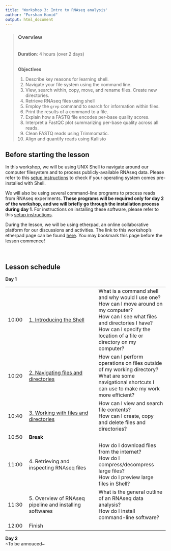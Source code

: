 ```yaml
---
title: 'Workshop 3: Intro to RNAseq analysis'
author: "Fursham Hamid"
output: html_document
---
```


> ### Overview
><br />
> **Duration**: 4 hours (over 2 days)
><br />
><br />
>
> **Objectives**
>
> 1) Describe key reasons for learning shell.
> 2) Navigate your file system using the command line.
> 3) View, search within, copy, move, and rename files. Create new directories.
> 4) Retrieve RNAseq files using shell
> 5) Employ the `grep` command to search for information within files.
> 6) Print the results of a command to a file.
> 7) Explain how a FASTQ file encodes per-base quality scores.
> 8) Interpret a FastQC plot summarizing per-base quality across all reads.
> 9) Clean FASTQ reads using Trimmomatic.
> 10) Align and quantify reads using Kallisto
><br />

## Before starting the lesson
In this workshop, we will be using UNIX Shell to navigate around our computer
filesystem and to process publicly-available RNAseq data. Please refer to this
[setup instructions]() to check if your operating system comes pre-installed
with Shell.  

We will also be using several command-line programs to process reads from RNAseq
experiments. **These programs will be required only for day 2 of the workshop, and
we will briefly go through the installation process during day 1**. For instructions
on installing these software, please refer to this [setup instructions](). 

During the lesson, we will be using etherpad, an online collaborative platform
for our discussions and activities. The link to this workshop's etherpad page
can be found [here](https://etherpad.wikimedia.org/p/CDN-RNAseqIntro-online). You may
bookmark this page before the lesson commence!

<br/ >

## Lesson schedule
**Day 1**

||||
|:---|:------------|:------------|
|10:00|[1. Introducing the Shell](https://datacarpentry.org/shell-genomics/01-introduction/index.html)| What is a command shell and why would I use one? <br>How can I move around on my computer? <br> How can I see what files and directories I have? <br> How can I specify the location of a file or directory on my computer? |
|10:20|[2. Navigating files and directories ](https://datacarpentry.org/shell-genomics/02-the-filesystem/index.html) | How can I perform operations on files outside of my working directory?  <br> What are some navigational shortcuts I can use to make my work more efficient?  |
|10:40|[3. Working with files and directories](https://datacarpentry.org/shell-genomics/03-working-with-files/index.html) | How can I view and search file contents? <br> How can I create, copy and delete files and directories? |
|10:50|**Break**||
|11:00|4. Retrieving and inspecting RNAseq files|  How do I download files from the internet? <br> How do I compress/decompress large files? <br> How do I preview large files in Shell?  |
|11:30|5. Overview of RNAseq pipeline and installing softwares|  What is the general outline of an RNAseq data analysis? <br> How do I install command-line software?  |
|12:00|Finish| |

**Day 2**  
~To be annouced~







